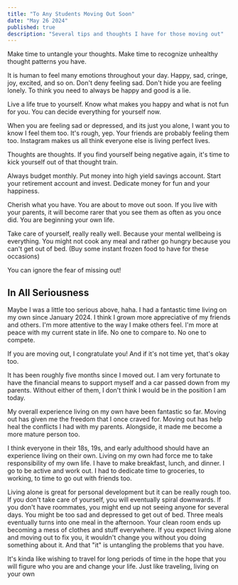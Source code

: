 ```yaml
---
title: "To Any Students Moving Out Soon"
date: "May 26 2024"
published: true
description: "Several tips and thoughts I have for those moving out"
---
```


Make time to untangle your thoughts. Make time to recognize unhealthy thought patterns you have.

It is human to feel many emotions throughout your day. Happy, sad, cringe, joy, excited, and so on. Don't deny feeling sad. Don't hide you are feeling lonely. To think you need to always be happy and good is a lie.

Live a life true to yourself. Know what makes you happy and what is not fun for you. You can decide everything for yourself now.

When you are feeling sad or depressed, and its just you alone, I want you to know I feel them too. It's rough, yep. Your friends are probably feeling them too. Instagram makes us all think everyone else is living perfect lives.

Thoughts are thoughts. If you find yourself being negative again, it's time to kick yourself out of that thought train.

Always budget monthly. Put money into high yield savings account. Start your retirement account and invest. Dedicate money for fun and your happiness.

Cherish what you have. You are about to move out soon. If you live with your parents, it will become rarer that you see them as often as you once did. You are beginning your own life.

Take care of yourself, really really well. Because your mental wellbeing is everything. You might not cook any meal and rather go hungry because you can't get out of bed. (Buy some instant frozen food to have for these occasions)

You can ignore the fear of missing out!

## In All Seriousness

Maybe I was a little too serious above, haha. I had a fantastic time living on my own since January 2024. I think I grown more appreciative of my friends and others. I'm more attentive to the way I make others feel. I'm more at peace with my current state in life. No one to compare to. No one to compete.

If you are moving out, I congratulate you! And if it's not time yet, that's okay too.

It has been roughly five months since I moved out. I am very fortunate to have the financial means to support myself and a car passed down from my parents. Without either of them, I don't think I would be in the position I am today.

My overall experience living on my own have been fantastic so far. Moving out has given me the freedom that I once craved for. Moving out has help heal the conflicts I had with my parents. Alongside, it made me become a more mature person too.

I think everyone in their 18s, 19s, and early adulthood should have an experience living on their own. Living on my own had force me to take responsibility of my own life. I have to make breakfast, lunch, and dinner. I go to be active and work out. I had to dedicate time to groceries, to working, to time to go out with friends too.

Living alone is great for personal development but it can be really rough too. If you don't take care of yourself, you will eventually spiral downwards. If you don't have roommates, you might end up not seeing anyone for several days. You might be too sad and depressed to get out of bed. Three meals eventually turns into one meal in the afternoon. Your clean room ends up becoming a mess of clothes and stuff everywhere. If you expect living alone and moving out to fix you, it wouldn't change you without you doing something about it. And that "it" is untangling the problems that you have.

It's kinda like wishing to travel for long periods of time in the hope that you will figure who you are and change your life. Just like traveling, living on your own
